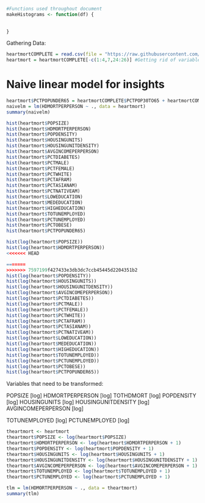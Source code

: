 ```r
#Functions used throughout document
makeHistograms <- function(df) {
  
  
}

```

Gathering Data:
```r
heartmortCOMPLETE = read.csv(file = "https://raw.githubusercontent.com/PDBoegel/HeartMortality/master/HeartMort.csv", header = TRUE)
heartmort = heartmortCOMPLETE[-c(1:4,7,24:26)] #Getting rid of variables for metadata and other dependent variable
```

# Naive linear model for insights

```r
heartmort$PCTPOPUNDER65 = heartmortCOMPLETE$PCTPOP30TO65 + heartmortCOMPLETE$PCTPOPUNDER30
naivelm = lm(HDMORTPERPERSON ~ ., data = heartmort)
summary(naivelm)
```


```r
hist(heartmort$POPSIZE)
hist(heartmort$HDMORTPERPERSON)
hist(heartmort$POPDENSITY)
hist(heartmort$HOUSINGUNITS)
hist(heartmort$HOUSINGUNITDENSITY)
hist(heartmort$AVGINCOMEPERPERSON)
hist(heartmort$PCTDIABETES)
hist(heartmort$PCTMALE)
hist(heartmort$PCTFEMALE)
hist(heartmort$PCTWHITE)
hist(heartmort$PCTAFRAM)
hist(heartmort$PCTASIANAM)
hist(heartmort$PCTNATIVEAM)
hist(heartmort$LOWEDUCATION)
hist(heartmort$MEDEDUCATION)
hist(heartmort$HIGHEDUCATION)
hist(heartmort$TOTUNEMPLOYED)
hist(heartmort$PCTUNEMPLOYED)
hist(heartmort$PCTOBESE)
hist(heartmort$PCTPOPUNDER65)
```


```r

hist(log(heartmort$POPSIZE))
hist(log(heartmort$HDMORTPERPERSON))
<<<<<<< HEAD

=======
>>>>>>> 7597199f427433e3db3dc7ccb45445d2204351b2
hist(log(heartmort$POPDENSITY))
hist(log(heartmort$HOUSINGUNITS))
hist(log(heartmort$HOUSINGUNITDENSITY))
hist(log(heartmort$AVGINCOMEPERPERSON))
hist(log(heartmort$PCTDIABETES))
hist(log(heartmort$PCTMALE))
hist(log(heartmort$PCTFEMALE))
hist(log(heartmort$PCTWHITE))
hist(log(heartmort$PCTAFRAM))
hist(log(heartmort$PCTASIANAM))
hist(log(heartmort$PCTNATIVEAM))
hist(log(heartmort$LOWEDUCATION))
hist(log(heartmort$MEDEDUCATION))
hist(log(heartmort$HIGHEDUCATION))
hist(log(heartmort$TOTUNEMPLOYED))
hist(log(heartmort$PCTUNEMPLOYED))
hist(log(heartmort$PCTOBESE))
hist(log(heartmort$PCTPOPUNDER65))
```
Variables that need to be transformed:

POPSIZE [log]
HDMORTPERPERSON [log]
TOTHDMORT [log]
POPDENSITY [log]
HOUSINGUNITS [log]
HOUSINGUNITDENSITY [log]
AVGINCOMEPERPERSON [log]

TOTUNEMPLOYED [log]
PCTUNEMPLOYED [log]

```r
theartmort <- heartmort
theartmort$POPSIZE <- log(heartmort$POPSIZE)
theartmort$HDMORTPERPERSON <- log(heartmort$HDMORTPERPERSON + 1)
theartmort$POPDENSITY <- log(heartmort$POPDENSITY + 1)
theartmort$HOUSINGUNITS <- log(heartmort$HOUSINGUNITS + 1)
theartmort$HOUSINGUNITDENSITY <- log(heartmort$HOUSINGUNITDENSITY + 1)
theartmort$AVGINCOMEPERPERSON <- log(heartmort$AVGINCOMEPERPERSON + 1)
theartmort$TOTUNEMPLOYED <- log(heartmort$TOTUNEMPLOYED + 1)
theartmort$PCTUNEMPLOYED <- log(heartmort$PCTUNEMPLOYED + 1)
```

```r
tlm = lm(HDMORTPERPERSON ~ ., data = theartmort)
summary(tlm)
```